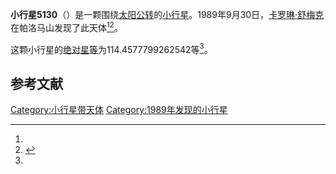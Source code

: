 {{Infobox planet
| bgcolour = #FFFFC0
| name = 5130 Ilioneus
| symbol = 
| image = 
| caption = 
| discovery = yes
| discovery_ref = 
| discoverer = [[卡罗琳·舒梅克|卡罗琳·舒梅克]]
| discovery_site = [[帕洛马山|帕洛马山]] 
| discovered = 1989年9月30日
| designations = yes
| mp_name = 
| named_after = 
| alt_names = 1989 SC7/ 1990 VE8
| mp_category = [[特洛伊小行星|特洛伊小行星]]
| orbit_ref = <ref name="a">[http://ssd.jpl.nasa.gov/sbdb.cgi?sstr=5130 5130 Ilioneus] {{Wayback|url=http://ssd.jpl.nasa.gov/sbdb.cgi?sstr=5130 |date=20201124012002 }}，小行星數據庫瀏覽器（JPL Small-Body Database Browser）－[[美国国家航空航天局|美国国家航空航天局]]喷气推进实验室</ref>
| epoch = 2456400.5 (2013年4月18日更新)
| aphelion = {{convert|5.282846122392462|AU|km|3|abbr=on|lk=out}}
| perihelion = {{convert|5.165135123880427|AU|km|3|abbr=on}}
| semimajor = {{convert|5.223990623136444|AU|km|3|abbr=on}}
| eccentricity = 0.011266387
| period = 4361.159898 [[日|日]]<br />11.94[[儒略年|儒略年]]
| avg_speed = 
| inclination = 15.72490706181602
| asc_node = 242.5279154801579
| mean_anomaly = 
| arg_peri = 114.4577799262542
| satellites = 
| physical_characteristics = yes
| dimensions = 
| mass = 
| density = 
| surface_grav = 
| escape_velocity = 
| sidereal_day = 
| axial_tilt = 
| pole_ecliptic_lat = 
| pole_ecliptic_lon = 
| albedo = 
| temperatures= 
| temp_name1 = 
| mean_temp_1 = 
| max_temp_1 = 
| temp_name2 = 
| max_temp_2 = 
| spectral_type = 
| abs_magnitude = 114.4577799262542
}}

'''小行星5130'''（{{lang-en|5130 Ilioneus}}）是一颗围绕[[太阳|太阳]][[公转|公转]]的[[小行星|小行星]]。1989年9月30日，[[卡罗琳·舒梅克|卡罗琳·舒梅克]]在帕洛马山发现了此天体<ref name="a" /><ref>{{cite news|title=小行星列表|url=http://cfa-www.harvard.edu/iau/lists/NumberedMPs.txt|accessdate=2013-07-08|newspaper=哈佛大学|archive-date=2008-05-17|archive-url=https://web.archive.org/web/20080517010638/http://cfa-www.harvard.edu/iau/lists/NumberedMPs.txt|dead-url=no}}</ref>。

这颗小行星的[[绝对星等|绝对星等]]为114.4577799262542等<ref name="a" />。

==参考文献==
{{reflist}}
{{Minor Planet Number|[[小行星5129|小行星5129]]|[[小行星5131|小行星5131]]}}

{{小天体}}

[[Category:小行星带天体|Category:小行星带天体]]
[[Category:1989年发现的小行星|Category:1989年发现的小行星]]

{{asteroid-stub}}